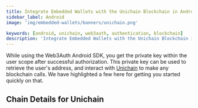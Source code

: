 ```yaml
---
title: Integrate Embedded Wallets with the Unichain Blockchain in Android
sidebar_label: Android
image: 'img/embedded-wallets/banners/unichain.png'

keywords: [android, unichain, web3auth, authentication, blockchain]
description: 'Integrate Embedded Wallets with the Unichain Blockchain in Android | Embedded Wallets'
---
```



While using the Web3Auth Android SDK, you get the private key within the user scope after successful authorization. This private key can be used to retrieve the user's address, and interact with [Unichain](https://ethereum.org/) to make any blockchain calls. We have highlighted a few here for getting you started quickly on that.

## Chain Details for Unichain

<ChainDetailsUnichain />

<EVMInteraction />
